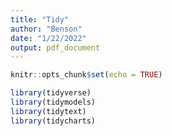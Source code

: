 ```yaml
---
title: "Tidy"
author: "Benson"
date: "1/22/2022"
output: pdf_document
---
```


```r
knitr::opts_chunk$set(echo = TRUE)
```

```r
library(tidyverse)
library(tidymodels)
library(tidytext)
library(tidycharts)
```

